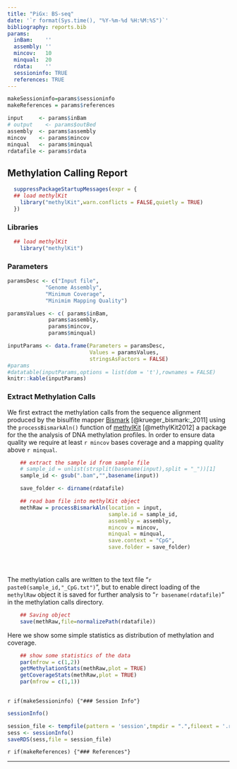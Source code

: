 ```yaml
---
title: "PiGx: BS-seq"
date: '`r format(Sys.time(), "%Y-%m-%d %H:%M:%S")`'
bibliography: reports.bib
params:
  inBam:    '' 
  assembly: ''
  mincov:   10
  minqual:  20
  rdata:    ''
  sessioninfo: TRUE
  references: TRUE
---
```


```r
makeSessioninfo=params$sessioninfo
makeReferences = params$references
```


```r

input     <- params$inBam
# output    <- params$outBed
assembly  <- params$assembly
mincov    <- params$mincov
minqual   <- params$minqual
rdatafile <- params$rdata
```


## Methylation Calling Report


<!-- this is the local dir: `r  getwd()` -->
<!-- Here I need to write a short section why we do this -->

```r

  suppressPackageStartupMessages(expr = {
  ## load methylKit
    library("methylKit",warn.conflicts = FALSE,quietly = TRUE)
  })
```

### Libraries
```r

  ## load methylKit
    library("methylKit")

```

### Parameters
```r

paramsDesc <- c("Input file",
            "Genome Assembly",
            "Minimum Coverage",
            "Minimim Mapping Quality")

paramsValues <- c( params$inBam,
             params$assembly,
             params$mincov,
             params$minqual)

inputParams <- data.frame(Parameters = paramsDesc,
                          Values = paramsValues,
                          stringsAsFactors = FALSE)
#params
#datatable(inputParams,options = list(dom = 't'),rownames = FALSE)
knitr::kable(inputParams)
```




### Extract Methylation Calls

We first extract the methylation calls from the sequence alignment produced by the bisulfite mapper [Bismark](https://www.bioinformatics.babraham.ac.uk/projects/bismark/) [@krueger_bismark:_2011] using the `processBismarkAln()` function of [methylKit](https://bioconductor.org/packages/release/bioc/html/methylKit.html) [@methylKit2012]  a package for the the analysis of DNA methylation profiles. In order to ensure data quality we require at least `r mincov` bases coverage and a mapping quality above `r minqual`. 

```r

    ## extract the sample id from sample file 
    # sample_id = unlist(strsplit(basename(input),split = "_"))[1]
    sample_id <- gsub(".bam","",basename(input))

    save_folder <- dirname(rdatafile)

    ## read bam file into methylKit object
    methRaw = processBismarkAln(location = input,
                                sample.id = sample_id,
                                assembly = assembly,
                                mincov = mincov,
                                minqual = minqual,
                                save.context = "CpG",
                                save.folder = save_folder)


  
```
The methylation calls are written to the text file "`r paste0(sample_id,"_CpG.txt")`", 
but to enable direct loading of the `methylRaw` object it is saved for further analysis to "`r basename(rdatafile)`" in the methylation calls directory.
```r
    ## Saving object
    save(methRaw,file=normalizePath(rdatafile)) 
```

Here we show some simple statistics as distribution of methylation and coverage.

```r


    ## show some statistics of the data  
    par(mfrow = c(1,2))
    getMethylationStats(methRaw,plot = TRUE)
    getCoverageStats(methRaw,plot = TRUE)
    par(mfrow = c(1,1))
    
```

`r if(makeSessioninfo) {"### Session Info"}`

```r
sessionInfo()
```


<!-- this section is used to generate a merged sessioninfo from multiple reports -->
```r
session_file <- tempfile(pattern = 'session',tmpdir = ".",fileext = '.rds')
sess <- sessionInfo()
saveRDS(sess,file = session_file)
```


`r if(makeReferences) {"### References"}`

********